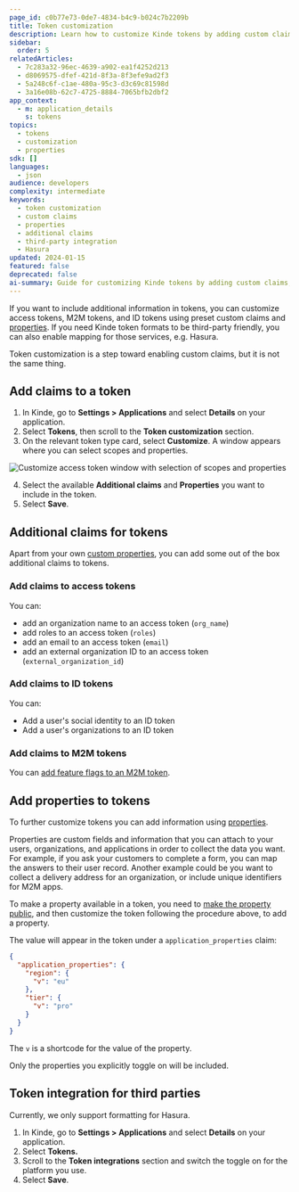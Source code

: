 ```yaml
---
page_id: c0b77e73-0de7-4834-b4c9-b024c7b2209b
title: Token customization
description: Learn how to customize Kinde tokens by adding custom claims, properties, and third-party integrations like Hasura for enhanced token functionality.
sidebar:
  order: 5
relatedArticles:
  - 7c283a32-96ec-4639-a902-ea1f4252d213
  - d8069575-dfef-421d-8f3a-8f3efe9ad2f3
  - 5a248c6f-c1ae-480a-95c3-d3c69c81598d
  - 3a16e08b-62c7-4725-8884-7065bfb2dbf2
app_context:
  - m: application_details
    s: tokens
topics:
  - tokens
  - customization
  - properties
sdk: []
languages:
  - json
audience: developers
complexity: intermediate
keywords:
  - token customization
  - custom claims
  - properties
  - additional claims
  - third-party integration
  - Hasura
updated: 2024-01-15
featured: false
deprecated: false
ai-summary: Guide for customizing Kinde tokens by adding custom claims, properties, and third-party integrations including step-by-step configuration for access, ID, and M2M tokens.
---
```


If you want to include additional information in tokens, you can customize access tokens, M2M tokens, and ID tokens using preset custom claims and [properties](/properties/about-properties/). If you need Kinde token formats to be third-party friendly, you can also enable mapping for those services, e.g. Hasura.

Token customization is a step toward enabling custom claims, but it is not the same thing.

## Add claims to a token

1. In Kinde, go to **Settings > Applications** and select **Details** on your application.
2. Select **Tokens**, then scroll to the **Token customization** section.
3. On the relevant token type card, select **Customize**. A window appears where you can select scopes and properties.

![Customize access token window with selection of scopes and properties](https://imagedelivery.net/skPPZTHzSlcslvHjesZQcQ/8b20408b-5494-4da9-c59c-01be32accf00/public)

4. Select the available **Additional claims** and **Properties** you want to include in the token.
5. Select **Save**.

## Additional claims for tokens
Apart from your own [custom properties](/properties/work-with-properties/properties-in-tokens/), you can add some out of the box additional claims to tokens.

### Add claims to access tokens

You can:
- add an organization name to an access token (`org_name`)
- add roles to an access token (`roles`)
- add an email to an access token (`email`)
- add an external organization ID to an access token (`external_organization_id`)

### Add claims to ID tokens

You can:
- Add a user's social identity to an ID token 
- Add a user's organizations to an ID token

### Add claims to M2M tokens

You can [add feature flags to an M2M token](/machine-to-machine-applications/m2m-application-setup/add-feature-flags-to-m2m-applications/).

## Add properties to tokens

To further customize tokens you can add information using [properties](/properties/about-properties/). 

Properties are custom fields and information that you can attach to your users, organizations, and applications in order to collect the data you want. For example, if you ask your customers to complete a form, you can map the answers to their user record. Another example could be you want to collect a delivery address for an organization, or include unique identifiers for M2M apps.

To make a property available in a token, you need to [make the property public](/properties/work-with-properties/manage-properties/), and then customize the token following the procedure above, to add a property. 

The value will appear in the token under a `application_properties` claim:

```json
{
  "application_properties": {
    "region": {
      "v": "eu"
    },
    "tier": {
      "v": "pro"
    }
  }
}
```

The `v` is a shortcode for the value of the property.

Only the properties you explicitly toggle on will be included.

## Token integration for third parties

Currently, we only support formatting for Hasura.

1. In Kinde, go to **Settings > Applications** and select **Details** on your application.
2. Select **Tokens.**
3. Scroll to the **Token integrations** section and switch the toggle on for the platform you use.
4. Select **Save**.
